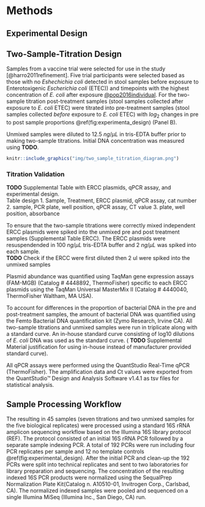 # Methods
## Experimental Design

## Two-Sample-Titration Design  
Samples from a vaccine trial were selected for use in the study [@harro2011refinement].
Five trial participants were selected based as those with no _Eshechichia coli_ detected in stool samples before exposure to Enterotoxigenic _Escherichia coli_ (ETEC)) and timepoints with the highest concentration of _E. coli_ after exposure [@pop2016individual](__TODO__ Figure 1).
For the two-sample titration post-treatment samples (stool samples collected after exposure to _E. coli_ ETEC) were titrated into pre-treatment samples (stool samples collected _before_ exposure to _E. coli_ ETEC) with $log_2$ changes in pre to post sample proportions \@ref(fig:experimenta_design) (Panel B).

Unmixed samples were diluted to 12.5 $ng/\mu L$ in tris-EDTA buffer prior to making two-sample titrations.
Initial DNA concentration was measured using __TODO__.

```r
knitr::include_graphics("img/two_sample_titration_diagram.png")
```

### Titration Validation
__TODO__ Supplemental Table with ERCC plasmids, qPCR assay, and experimental design.  
Table design
1. Sample, Treatment, ERCC plasmid, qPCR assay, cat number
2. sample, PCR plate, well position, qPCR assay, CT value
3. plate, well position, absorbance


To ensure that the two-sample titrations were correctly mixed independent ERCC plasmids were spiked into the unmixed pre and post treatment samples (Supplemental Table ERCC).
The ERCC plasmids were resuspendended in 100 $ng/\mu L$ tris-EDTA buffer and 2 $ng/\mu L$ was spiked into each sample.  
__TODO__ Check if the ERCC were first diluted then 2 ul were spiked into the unmixed samples  

Plasmid abundance was quantified using TaqMan gene expression assays (FAM-MGB) (Catalog # 4448892, ThermoFisher) specific to each ERCC plasmids using the TaqMan Universal MasterMix II (Catalog # 4440040, ThermoFisher Waltham, MA USA).

To account for differences in the proportion of bacterial DNA in the pre and post-treatment samples, the amount of bacterial DNA was quantified using the Femto Bacterial DNA quantification kit (Zymo Research, Irvine CA).
All two-sample titrations and unmixed samples were run in triplicate along with a standard curve.
An in-house standard curve consisting of log10 dilutions of _E. coli_ DNA was used as the standard curve. ( __TODO__ Supplemental Material justification for using in-house instead of manufacturer provided standard curve).

All qPCR assays were performed using the QuantStudio Real-Time qPCR (ThermoFisher).
The amplification data and Ct values were exported from the QuantStudio™ Design and Analysis Software v1.4.1 as tsv files for statistical analysis.

## Sample Processing Workflow
The resulting in 45 samples (seven titrations and two unmixed samples for the five biological replicates) were processed using a standard 16S rRNA amplicon sequencing workflow based on the Illumina 16S library protocol (REF).
The protocol consisted of an initial 16S rRNA PCR followed by a separate sample indexing PCR.
A total of 192 PCRs were run including four PCR replicates per sample and 12 no template controls \@ref(fig:experimental_design).
After the initial PCR and clean-up the 192 PCRs were split into technical replicates and sent to two laboratories for library preparation and sequencing.
The concentration of the resulting indexed 16S PCR products were normalized using the SequalPrep Normalization Plate Kit(Catalog n. A10510-01, Invitrogen Corp., Carlsbad, CA).
The normalized indexed samples were pooled and sequenced on a single Illumina MiSeq (Illumina Inc., San Diego, CA) run.  
